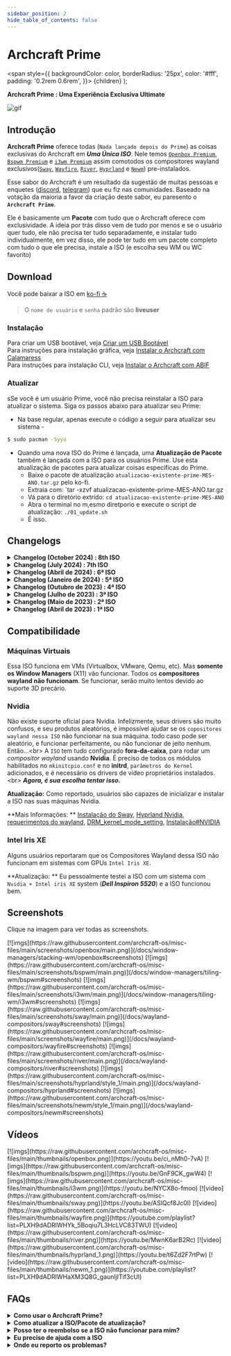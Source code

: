 ```yaml
---
sidebar_position: 2
hide_table_of_contents: false
---
```


# Archcraft Prime

<!-- Theme ---------------------------------------- -->
<!-- Tabs -->

<!-- Badges -->
  <span
    style={{
      backgroundColor: color,
      borderRadius: '25px',
      color: '#fff',
      padding: '0.2rem 0.6rem',
    }}>
    {children}
  </span>
);

<!-- Adicione suas coisas depois disso -------------------- -->

**Archcraft Prime : Uma Experiência Exclusiva Ultimate**
 
![gif](https://raw.githubusercontent.com/archcraft-os/misc-files/main/gifs/prime.gif)

## Introdução

**Archcraft Prime** oferece todas (`Nada lançado depois do Prime`) as coisas exclusivas do Archcraft em ***Uma Única ISO***. Nele temos [`Openbox Premium`](/docs/window-managers/stacking-wm/openbox), [`Bspwm Premium`](/docs/window-managers/tiling-wm/bspwm) e [`i3wm Premium`](/docs/window-managers/tiling-wm/i3wm) assim comotodos os compositores wayland exclusivos([`Sway`](/docs/wayland-compositors/sway), [`Wayfire`](/docs/wayland-compositors/wayfire), [`River`](/docs/wayland-compositors/river), [`Hyprland`](/docs/wayland-compositors/hyprland) e [`Newm`](/docs/wayland-compositors/newm)) pre-instalados.

Esse sabor do Archcraft é um resultado da sugestão de muitas pessoas e enquetes ([discord](https://discord.com/channels/888837929789710387/890046536778678355/1091409213147844658), [telegram](https://t.me/archcraftos/48993)) que eu fiz nas comunidades. Baseado na votação da maioria a favor da criação deste sabor, eu paresento o **`Archcraft Prime`**.

Ele é basicamente um **Pacote** com tudo que o Archcraft oferece com exclusividade. A ideia por trás disso vem de tudo por menos e se o usuário quer tudo, ele não precisa ter tudo separadamente, e instalar tudo individualmente, em vez disso, ele pode ter tudo em um pacote completo com tudo o que ele precisa, instale a ISO (e escolha seu WM ou WC favorito)

<!-- Download ------------------------------------- -->

## Download

Você pode baixar a ISO em <Highlight color="#50545b"><a href="https://ko-fi.com/s/c925a2a8c1" target="_blank">ko-fi ☕</a></Highlight>

> O `nome de usuário` e `senha` padrão são **liveuser**

### Instalação

Para criar um USB bootável, veja [Criar um USB Bootável](/docs/boot-iso/boot-with-usb) <br/>
Para instruções para instalação gráfica, veja [Instalar o Archcraft com Calamaress](/docs/install-archcraft/install-with-calamares) <br/>
Para instruções para instalação CLI, veja [Instalar o  Archcraft com ABIF](/docs/install-archcraft/install-with-abif)

### Atualizar

sSe você é um usuário Prime, você não precisa reinstalar a ISO para atualizar o sistema. Siga os passos abaixo para atualizar seu Prime:

- Na base regular, apenas execute o código a seguir para atualizar seu sistema - 
```bash
$ sudo pacman -Syyu
``` 
- Quando uma nova ISO do Prime é lançada, uma **Atualização de Pacote** também é lançada com a ISO para os usuários Prime. Use esta atualização de pacotes para atualizar coisas específicas do Prime.
  - Baixe o pacote de atualização `atualizacao-existente-prime-MES-ANO.tar.gz` pelo ko-fi.
  - Extraia com: `tar -xzvf atualizacao-existente-prime-MES-ANO.tar.gz
  - Vá para o diretório extrído: `cd atualizacao-existente-prime-MES-ANO`
  - Abra o terminal no m,esmo diretporio e execute o script de atualização: `./01_update.sh`
  - É isso.

<!-- Changelogs ----------------------------------- -->

## Changelogs

<details>
<summary><b>Changelog (October 2024) : 8th ISO</b></summary>

**Date** : `October 22nd, 2024`

- Updated ISO profile
- Latest base with new packages
- Update all Archcraft and AUR packages
- Added **new cursor, icon, and GTK themes** (along with updates to existing ones)
- Added **new openbox wm themes** (existing ones updated as well)
- Added **new icon and nerd fonts** (existing ones updated as well)
- Theme updates across all WMs and WCs (Polybar, Waybar, Rofi, Wofi etc.)
- Added **5 new styles/themes** for openbox wm
- Added **4 new icon sets** for the openbox menu
- Added `kitty` terminal support in all WMs and WCs
- Updated `alacritty` configurations in all WMs and WCs
- Updated `foot` config in all WCs
- Added new `neofetch` configuration
- Updated `zsh` theme
- Added new `picom` configuration
- **wayfire** : Updated to `0.9.0`, updated configs, added new plugins
- **river** : Updated configs, Fixed issue with floating WMs
- **hyprland** : Updated to `0.44.1`, updated configs, updated hyprlock, etc
- Various bug fixes, and more!

</details>

<details>
<summary><b>Changelog (July 2024) : 7th ISO</b></summary>

**Date** : `July 4th, 2024`

- Updated ISO profile
- Latest base with new packages
- Update all Archcraft and AUR packages
- Update Openbox Configs
- Added Firewall (`ufw`) with GUI (`gufw`)
- Added `apparmor` for MAC (_mandatory access control_)
- Small improvements and bugs fixed.

</details>

<details>
<summary><b>Changelog (Abril de 2024) : 6ª ISO</b></summary>

**Data** : `10 de abril de 2024`

- Perfil da ISO atualizado
- Última base com pacotes novos
- Todos os pacotes do Archcraft e do AUR atualizados
- Adicionado a última versão do instalados `calamares` e sua configuração (_corrigido o problema de autologin_)
- Adicionado o novo pacote do `grub` (_corrigido o problema com a instalação no sistema de arquivos `xfs`_)
- Adicionados pacotes de hook do grub (_para instalar o grub em todas as atualizações_)
- Adicionado o pacote `arcgcraft-arandr` (GUI) para gerenciar os layouts de tela (_salvar e restaurar_)
- Corrigido o problema do tema QT, adicionado configurações para QT6
- Atualizados todos os window managers:
  - Experiência em Desktop melhorada
  - Openbox: Corrigido alguns pipemenus e configurações e temas atualizados (detecção de bateria, etc)
  - Bspwm: Configurações e temas atualizados (detecção de bateria, etc)
  - i3wm: Configurações e temas atualizados (detecção de bateria, etc)
- Atualizados todo os compositores wayland:
  - Adicionado o applet do rofi `abrir-como-root` em todos os WCs
  - Hyprland: Adicionado o `hyprlock` & `hyptidle` e atualizadas as configurações para v0.38.0
  - Newm: Corrigido o erro com rofi app-id e nomes de sessão
- Ações e funcionalidades do Thunar melhorados
  - Abrir o terminal de acordo com a sessão
  - Abrir como root de acordo com a sessão
  - Troca o papel de parede permanentemente em sessões suportadas
- Pequenas melhorias e correções de bugs.

</details>

<details>
<summary><b>Changelog (Janeiro de 2024) : 5ª ISO</b></summary>

**Data** : `9 de janeiro de 2024`

- Perfil da ISO atualizado
- Última base com pacotes novos
- Todos os pacotes do Archcraft e AUR atualizados
- Todos os window managers atualizados
  - Openbox: Corrigidos alguns pipemenus e configurações e temas atualizados
  - Bspwm: Atualizados as configurações e temas (módulo de bandeja para polybar)
  - i3wm: Atualizados as configurações e temas (módulo de bandeja para polybar)
- Todos os compositores wayland atualizados
  - Sway: Bugs corrigidos e configurações atualizadas
  - Wayfire: Migrado para v0.8.0 e configurações atualizadas de acordo
  - River: Bugs corrigidos e configurações atualizadas
  - Hyprland: Usando minha própria construção do Hyprland para estabilidade e configuração atualizada para v0.34.0
  - Newm: Corrigido o problema com a waybar se escondendo atrás das janelas e configurações atualizadas
- Migação do `alacritty` para sua nova configuração (`yml` para toml`)
- **Todos os scripts** relacionados ao alacritty atualizados
- Pequenas melhorias e correção de bugs.

</details>

<details>
<summary><b>Changelog (Outubro de 2023) : 4ª ISO</b></summary>

**Data** : `14 de outubro de 2023`

- Perfil da ISO atualizado
- Última base com pacotes novos
- Adicionado o app `archcraft-randr` para gerenciar a tela e monitor (Somente X11)
- Todos os window managers atualizados
  - PKGBUILDs limpos (`com somente as dependências necessárias`) e código atualizado
  - Diretório **openbox-themes** agora está mesclado em **openbox**, nova estrutura de configuração para openbox
  - Adicionado **exemplos de layouts** para muilti-monitor em `bspwmrc` (layouts para um, dois, ou três monitores)
  - Adicionado suporte para multi-monitor em todos os WMs disponíveis (use `archcraft-randr`)
- Todos os compositores wayland atualizados
  - Adicionado um exemplo melhor para o suporte multi-monitor em...
    - Sway: `~/.config/sway/sway-output`
    - Wayfire: `~/.config/wayfire.ini`
    - River: `~/.config/river/init`
    - Hyprland: `~/.config/hypr/hyprland.conf`
    - Newm: `~/.config/newm/config.py`
- Adicionado a abilidade de `wipe` no ABIF
- Corrigido o problema com o app `ajuda e dicas`
- Removido `python2`, não é necessário mais
- Pequenas melhorias e correção de bugs.

</details>

<details>
<summary><b>Changelog (Julho de 2023) : 3ª ISO</b></summary>

**Data** : `10 de julho de 2023`

- Perfil da ISO atualizado com o archiso mais recente
- Última base com pacotes novos
- Corrigido o problema com `xfce-power-manager` (não bloqueia a tela quando é fechado)
- Corrigido o problema do sddm não salvando a última sessão usada
- Adicionado o app de calculadora
- Adicionado o app de Boas-Vindas e Ajuda-e-Dicas
- Corrigido o problema de escala nos apps QT no wayland
- **`Openbox WM`**
  - Adicionado o `tint2` como painel alternativo (em todos os temas)
  - Abilidade de trocar entre os painéis
  - Adicionado o módulo de `bluetooth` em ambos os painéis
  - Adicionado o applet de `bluetooth` no rofi
  - Corrigido o problema de redimensionamento de janela em cada lado da janela
  - etc
- **`BSPWM`**
  - Adicionado o módulo de `bluetooth` na polybar (em todos os temas)
  - Adicionado o applet de `bluetooth` no rofi
  - etc
- **`I3wm`**
  - Adicionado o módulo de `bluetooth` na polybar (em todos os temas)
  - Adicionado o applet de `bluetooth` no rofi
  - etc
- **`Sway, Wayfire, River, Hyprland`**
  - Adicionado o módulo de `bluetooth` na polybar (em todos os temas)
  - Adicionado o applet de `bluetooth` no rofi
  - Adicionado o terminal `alacritty`
  - Adicionado o suporte `pywal`
  - Melhoria de um monte de scripts
  - etc
- Alguns pequenos bugs corrigidos.

</details>

<details>
<summary><b>Changelog (Maio de 2023) : 2ª ISO</b></summary>

**Data** : `6 de maio de 2023`

- Nada demais, apenas atualização da ISO e correção do NEWM

</details>

<details>
<summary><b>Changelog (Abril de 2023) : 1ª ISO</b></summary>

**Data** : `28 de abril de 2023`

- Base da ISO criada do zero
- Inicializador Grub2 com temas
- Plymouth & SDDM customizados
- Apenas aplicações básicas, nada desnecessário
- Instalador Calamares (Gráfico) com abilidade de escolher WMs/WCs
- Instalador ABIF (CLI) como instalador secundário
- Suporte completo para gerenciamento de Network, vários plugins de VPN
- Suporte para Bluetooth integrado
- Pipewire para Som/Áudio (Systemwide, Bluetooth, Jack)
- Suporte para impressora integrado
- Quase todos codecs de áudio, vídeo e imagem
- Funcionadlidade completa para o gerenciador de arquivos (montagem, conexão, arquivamento, etc)
- Suporte ao AUR integrado
- Interface de usuário mínima
- Todos os Window Managers Premium (Openbox, Bspwm, i3wm)
- Todos os compositores wayland exclusivos (Sway, Wayfire, River, Hyprland, Newm)
- Ícones, temas, papéis de parede e fontes do Archcraft
- Etc

</details>

<!-- Compatibilidade -------------------------------- -->

## Compatibilidade

### Máquinas Virtuais

Essa ISO funciona em VMs (Virtualbox, VMware, Qemu, etc). Mas **somente os Window Managers** (X11) vão funcionar. Todos os **compositores wayland não funcionam**. Se funcionar, serão muito lentos devido ao suporte 3D precário.

### Nvidia

Não existe suporte oficial para Nvidia. Infelizmente, seus drivers são muito confusos, e seu produtos aleatórios, é impossível ajudar se os `copositores wayland nessa ISO` não funcionar na sua máquina. todo caso pode ser aleatório, e funcionar perfeitamente, ou não funcionar de jeito nenhum. Então...<br\>
A `ISO` tem tudo configurado **fora-da-caixa**, para rodar um _compositor wayland_ usando **Nvidia**. É preciso de todos os módulos habilitados no `mkinitcpio.conf` e no **initrd**, `parâmetros do Kernel` adicionados, e é necessário os drivers de vídeo proprietários instalados.<br\>
***Agora, é sua escolha tentar isso.***

**Atualização:** Como reportado, usuários são capazes de inicializar e instalar a ISO nas suas máquinas Nvidia.

**Mais Informações: ** [Instalação do Sway](https://wiki.archlinux.org/title/Sway#Installation), [Hyprland Nvidia](https://wiki.hyprland.org/Nvidia/), [requerimentos do wayland](https://wiki.archlinux.org/title/wayland#Requirements), [DRM_kernel_mode_setting](https://wiki.archlinux.org/title/NVIDIA#DRM_kernel_mode_setting), [Instalação#NVIDIA](https://wiki.archlinux.org/title/NVIDIA#Installation)

### Intel Iris XE

Alguns usuários reportaram que os Compositores Wayland dessa ISO não funcionam em sistemas com GPUs `Intel Iris XE`.

**Atualização: ** Eu pessoalmente testei a ISO com um sistema com `Nvidia + Intel iris XE` system (***Dell Inspiron 5520***) e a ISO funcionou bem.

<!-- Screenshots ---------------------------------- -->

## Screenshots

Clique na imagem para ver todas as screenshots.

<Tabs>

<TabItem value="wm_1" label="Openbox" default>
[![imgs](https://raw.githubusercontent.com/archcraft-os/misc-files/main/screenshots/openbox/main.png)](/docs/window-managers/stacking-wm/openbox#screenshots)
</TabItem>
<TabItem value="wm_2" label="Bspwm" default>
[![imgs](https://raw.githubusercontent.com/archcraft-os/misc-files/main/screenshots/bspwm/main.png)](/docs/window-managers/tiling-wm/bspwm#screenshots)
</TabItem>
<TabItem value="wm_3" label="i3wm" default>
[![imgs](https://raw.githubusercontent.com/archcraft-os/misc-files/main/screenshots/i3wm/main.png)](/docs/window-managers/tiling-wm/i3wm#screenshots)
</TabItem>
<TabItem value="wc_1" label="Sway" default>
[![imgs](https://raw.githubusercontent.com/archcraft-os/misc-files/main/screenshots/sway/main.png)](/docs/wayland-compositors/sway#screenshots)
</TabItem>
<TabItem value="wc_2" label="Wayfire" default>
[![imgs](https://raw.githubusercontent.com/archcraft-os/misc-files/main/screenshots/wayfire/main.png)](/docs/wayland-compositors/wayfire#screenshots)
</TabItem>
<TabItem value="wc_3" label="River" default>
[![imgs](https://raw.githubusercontent.com/archcraft-os/misc-files/main/screenshots/river/main.png)](/docs/wayland-compositors/river#screenshots)
</TabItem>
<TabItem value="wc_4" label="Hyprland" default>
[![imgs](https://raw.githubusercontent.com/archcraft-os/misc-files/main/screenshots/hyprland/style_1/main.png)](/docs/wayland-compositors/hyprland#screenshots)
</TabItem>
<TabItem value="wc_5" label="NEWM" default>
[![imgs](https://raw.githubusercontent.com/archcraft-os/misc-files/main/screenshots/newm/style_1/main.png)](/docs/wayland-compositors/newm#screenshots)
</TabItem>
</Tabs>

<!-- Vídeos --------------------------------------- -->

## Vídeos

<Tabs>
<TabItem value="wm_1" label="Openbox" default>
[![imgs](https://raw.githubusercontent.com/archcraft-os/misc-files/main/thumbnails/openbox.png)](https://youtu.be/ci_nMh0-7vA)
</TabItem>
<TabItem value="wm_2" label="Bspwm" default>
[![imgs](https://raw.githubusercontent.com/archcraft-os/misc-files/main/thumbnails/bspwm.png)](https://youtu.be/GnF9CK_gwW4)
</TabItem>
<TabItem value="wm_3" label="i3wm" default>
[![imgs](https://raw.githubusercontent.com/archcraft-os/misc-files/main/thumbnails/i3wm.png)](https://youtu.be/NYCX8o-fmoo)
</TabItem>
<TabItem value="wc_1" label="Sway" default>
[![video](https://raw.githubusercontent.com/archcraft-os/misc-files/main/thumbnails/sway.png)](https://youtu.be/ASlQcf8Jc0I)
</TabItem>
<TabItem value="wc_2" label="Wayfire" default>
[![video](https://raw.githubusercontent.com/archcraft-os/misc-files/main/thumbnails/wayfire.png)](https://youtube.com/playlist?list=PLXH9dADRlWHYk_5Boqiu7L3HcLVC83TWU)
</TabItem>
<TabItem value="wc_3" label="River" default>
[![video](https://raw.githubusercontent.com/archcraft-os/misc-files/main/thumbnails/river.png)](https://youtu.be/MwnK6arB2Rc)
</TabItem>
<TabItem value="wc_4" label="Hyprland" default>
[![video](https://raw.githubusercontent.com/archcraft-os/misc-files/main/thumbnails/hyprland_1.png)](https://youtu.be/t6Zd2F7rtPw)
</TabItem>
<TabItem value="wc_5" label="NEWM" default>
[![video](https://raw.githubusercontent.com/archcraft-os/misc-files/main/thumbnails/newm_1.png)](https://youtube.com/playlist?list=PLXH9dADRlWHaXM3Q8G_gaunljITif3cUl)
</TabItem>
</Tabs>

<!-- FAQs ----------------------------------------- -->

## FAQs

<details>
<summary><b>Como usar o Archcraft Prime?</b></summary>

Para qualquer ajuda com as Configurações e Atalhos de Teclado, visite a página do window manager e compositos wayland respectivo.

</details>

<details>
<summary><b>Como atualizar a ISO/Pacote de atualização?</b></summary>

Siga os passos abaixo para atualizar (ou baixar os arquivos novamente):
- Faça login na sua conta do Ko-fi
- Vá para seu `Histórico de pagamentos Ko-fi`
- Selecione suas compras
- Click em `Ver Detalhes`
- depois, clique em `Ver Conteúdo` para baixar os arquivos atualizados.

</details>

<details>
<summary><b>Posso ter o reembolso se a ISO não funcionar para mim?</b></summary>

Primeiro de tudo, este é o **modelo de doação** do Archcraft, onde você `doa para o suporte` do seu projeto open-source favorito.

O Archcraft não aceita doações. Essas coisas exclusivas ajudam o Archcraft em todas as suas necessidades financeiras. A ideia por trás disso, **Você ajuda o Archcraft e em troca você ganha um presente. Ganhar-ganhar para ambos!**

Todos os cenários são claramente mencionados nesta página([veja a compatibilidade](/docs/premium/wse#compatibility)), sobre o funcionamento desta ISO. Se você ***ainda escolher continuar com isso*** (sabendo todos os detalhes sobre isso) e a ISO não funcionar para você. **`Por favor, nao pergunte sobre reembolso ou trocas`**. Eu vpu, definitivamente, te ajudar com seu problemas e tentar resolvê-los o mais rápido possível.

</details>

<details>
<summary><b>Eu preciso de ajuda com a ISO</b></summary>

Os melhores lugares para se encontrar ajuda rápida são nas **Comunidades Archcraft**. Então junte-se à elas e procure por ajuda lá. Nos links no rodapé da página

Se você tiver problemas com isso, mande-me um e-mail para **adi1090x@gmail.com** e sinta-se à vontade para pedir ajuda.


</details>

<details>
<summary><b>Onde eu reporto os problemas?</b></summary>

Se você um erro na ISO e quiser reportá-lo, abra uma issue no [Github](https://github.com/archcraft-os/archcraft-prime/issues)

</details>
